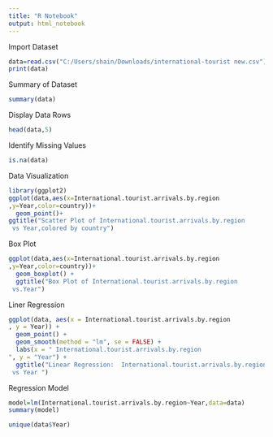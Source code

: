 ```yaml
---
title: "R Notebook"
output: html_notebook
---
```

Import Dataset
```r
data=read.csv("C:/Users/shain/Downloads/international-tourist new.csv")
print(data)
```
Summary of Dataset
```r
summary(data)
```
Display Data Rows
```r
head(data,5)
```
Identify Missing Values
```r
is.na(data)
```
Data Visualization
```r
library(ggplot2)
ggplot(data,aes(x=International.tourist.arrivals.by.region
,y=Year,color=country))+
  geom_point()+
ggtitle("Scatter Plot of International.tourist.arrivals.by.region
 vs Year,colored by country")
```
Box Plot
```r
ggplot(data,aes(x=International.tourist.arrivals.by.region
,y=Year,color=country))+
  geom_boxplot() +
  ggtitle("Box Plot of International.tourist.arrivals.by.region
 vs.Year")
```
Liner Regression
```r
ggplot(data, aes(x = International.tourist.arrivals.by.region
, y = Year)) +
  geom_point() +
  geom_smooth(method = "lm", se = FALSE) +
  labs(x = " International.tourist.arrivals.by.region
", y = "Year") +
  ggtitle("Linear Regression:  International.tourist.arrivals.by.region
 vs Year ")
```
Regression Model
```r
model=lm(International.tourist.arrivals.by.region~Year,data=data)
summary(model)
```
```r
unique(data$Year)
```








